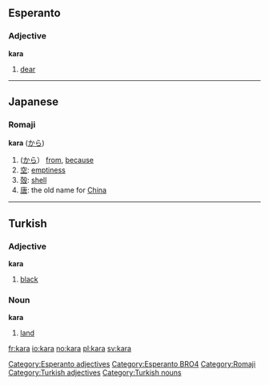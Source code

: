==Esperanto==
===Adjective===
'''kara'''
# [[dear]]

[[Category:Esperanto adjectives]]
[[Category:Esperanto BRO4]]


----

==Japanese==
===Romaji===
'''kara''' ([[から]])
# ([[から]]） [[from]], [[because]]
#[[空]]: [[emptiness]]
#[[殻]]: [[shell]]
#[[唐]]: the old name for [[China]]
[[Category:Romaji]]


----

==Turkish==
===Adjective===
'''kara'''
#[[black]]

===Noun===
'''kara'''
#[[land]]

[[Category:Turkish adjectives]]
[[Category:Turkish nouns]]

[[fr:kara]]
[[io:kara]]
[[no:kara]]
[[pl:kara]]
[[sv:kara]]